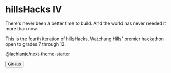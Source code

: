 

# hillsHacks IV

There's never been a better time to build. And the world has never needed it more than now.

This is the fourth iteration of hillsHacks, Watchung Hills' premier hackathon open to grades 7 through 12.

[@lachlanjc/next-theme-starter](https://github.com/lachlanjc/next-theme-starter)

<Button as="a"
href="https://github.com/lachlanjc/next-theme-starter">GitHub</Button>
